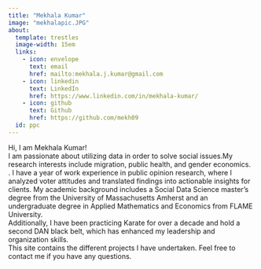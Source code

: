 ```yaml
---
title: "Mekhala Kumar"
image: "mekhalapic.JPG"
about: 
  template: trestles
  image-width: 15em
  links:
    - icon: envelope
      text: email
      href: mailto:mekhala.j.kumar@gmail.com
    - icon: linkedin
      text: LinkedIn
      href: https://www.linkedin.com/in/mekhala-kumar/
    - icon: github
      text: Github
      href: https://github.com/mekh09
  id: ppc
---
```


::: {#ppc}
Hi, I am Mekhala Kumar! <br> I am passionate about utilizing data in order to solve social issues.My research interests include migration, public health, and gender economics.<br>. I have a year of work experience in public opinion research, where I analyzed voter attitudes and translated findings into actionable insights for clients. My academic background includes a Social Data Science master's degree from the University of Massachusetts Amherst and an undergraduate degree in Applied Mathematics and Economics from FLAME University. <br> Additionally, I have been practicing Karate for over a decade and hold a second DAN black belt, which has enhanced my leadership and organization skills. <br> This site contains the different projects I have undertaken. Feel free to contact me if you have any questions.
:::

